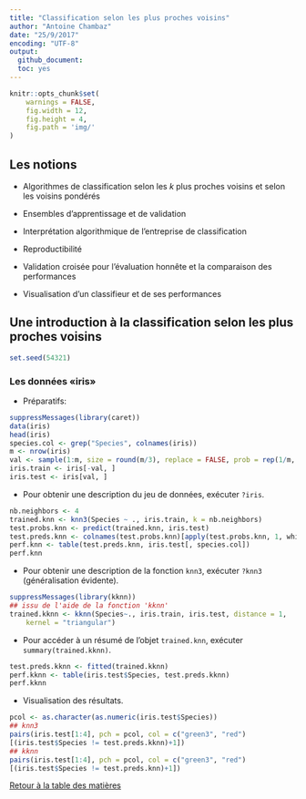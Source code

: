 ```yaml
---
title: "Classification selon les plus proches voisins"
author: "Antoine Chambaz"
date: "25/9/2017"
encoding: "UTF-8"
output:
  github_document:
  toc: yes
---
```


```r
knitr::opts_chunk$set(
    warnings = FALSE,
	fig.width = 12, 
	fig.height = 4, 
	fig.path = 'img/'
)
```


## Les notions

* Algorithmes de classification selon les $k$ plus proches voisins et selon
  les voisins pondérés

* Ensembles d'apprentissage et de validation

* Interprétation algorithmique de l'entreprise de classification

* Reproductibilité

* Validation  croisée  pour  l'évaluation   honnête  et  la  comparaison  des
  performances

* Visualisation d'un classifieur et de ses performances
  

## Une introduction à la classification selon les plus proches voisins

```r
set.seed(54321)
```

### Les données &laquo;iris&raquo;

* Préparatifs:

```r
suppressMessages(library(caret))
data(iris)
head(iris)
species.col <- grep("Species", colnames(iris))
m <- nrow(iris)
val <- sample(1:m, size = round(m/3), replace = FALSE, prob = rep(1/m, m)) 
iris.train <- iris[-val, ]
iris.test <- iris[val, ]
```

* Pour  obtenir une description du  jeu de données, exécuter  `?iris`. 

```r
nb.neighbors <- 4
trained.knn <- knn3(Species ~ ., iris.train, k = nb.neighbors)
test.probs.knn <- predict(trained.knn, iris.test)
test.preds.knn <- colnames(test.probs.knn)[apply(test.probs.knn, 1, which.max)]
perf.knn <- table(test.preds.knn, iris.test[, species.col])
perf.knn
```

*  Pour  obtenir une  description  de  la  fonction `knn3`,  exécuter  `?knn3`
(généralisation évidente).

```r
suppressMessages(library(kknn))
## issu de l'aide de la fonction 'kknn'
trained.kknn <- kknn(Species~., iris.train, iris.test, distance = 1,
	kernel = "triangular")
```

* Pour accéder à un résumé de l'objet `trained.knn`, exécuter `summary(trained.kknn)`.

```r
test.preds.kknn <- fitted(trained.kknn)
perf.kknn <- table(iris.test$Species, test.preds.kknn)
perf.kknn
```

* Visualisation des résultats.

```r
pcol <- as.character(as.numeric(iris.test$Species))
## knn3
pairs(iris.test[1:4], pch = pcol, col = c("green3", "red")
[(iris.test$Species != test.preds.kknn)+1])
## kknn
pairs(iris.test[1:4], pch = pcol, col = c("green3", "red")
[(iris.test$Species != test.preds.knn)+1])
```
[Retour à la table des matières](https://github.com/achambaz/laviemodedemploi.develop#liens)

